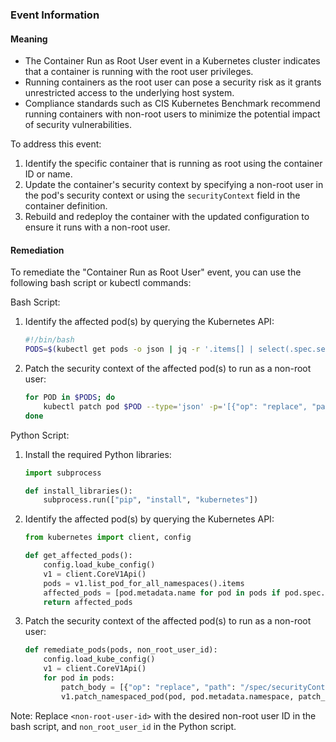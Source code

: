 
### Event Information

#### Meaning

- The Container Run as Root User event in a Kubernetes cluster indicates that a container is running with the root user privileges.
- Running containers as the root user can pose a security risk as it grants unrestricted access to the underlying host system.
- Compliance standards such as CIS Kubernetes Benchmark recommend running containers with non-root users to minimize the potential impact of security vulnerabilities. 

To address this event:
1. Identify the specific container that is running as root using the container ID or name.
2. Update the container's security context by specifying a non-root user in the pod's security context or using the `securityContext` field in the container definition.
3. Rebuild and redeploy the container with the updated configuration to ensure it runs with a non-root user.

#### Remediation

To remediate the "Container Run as Root User" event, you can use the following bash script or kubectl commands:

Bash Script:
1. Identify the affected pod(s) by querying the Kubernetes API:
   ```bash
   #!/bin/bash
   PODS=$(kubectl get pods -o json | jq -r '.items[] | select(.spec.securityContext.runAsUser == 0) | .metadata.name')
   ```

2. Patch the security context of the affected pod(s) to run as a non-root user:
   ```bash
   for POD in $PODS; do
       kubectl patch pod $POD --type='json' -p='[{"op": "replace", "path": "/spec/securityContext/runAsUser", "value": <non-root-user-id>}]'
   done
   ```

Python Script:
1. Install the required Python libraries:
   ```python
   import subprocess

   def install_libraries():
       subprocess.run(["pip", "install", "kubernetes"])
   ```

2. Identify the affected pod(s) by querying the Kubernetes API:
   ```python
   from kubernetes import client, config

   def get_affected_pods():
       config.load_kube_config()
       v1 = client.CoreV1Api()
       pods = v1.list_pod_for_all_namespaces().items
       affected_pods = [pod.metadata.name for pod in pods if pod.spec.security_context.run_as_user == 0]
       return affected_pods
   ```

3. Patch the security context of the affected pod(s) to run as a non-root user:
   ```python
   def remediate_pods(pods, non_root_user_id):
       config.load_kube_config()
       v1 = client.CoreV1Api()
       for pod in pods:
           patch_body = [{"op": "replace", "path": "/spec/securityContext/runAsUser", "value": non_root_user_id}]
           v1.patch_namespaced_pod(pod, pod.metadata.namespace, patch_body)
   ```

Note: Replace `<non-root-user-id>` with the desired non-root user ID in the bash script, and `non_root_user_id` in the Python script.

